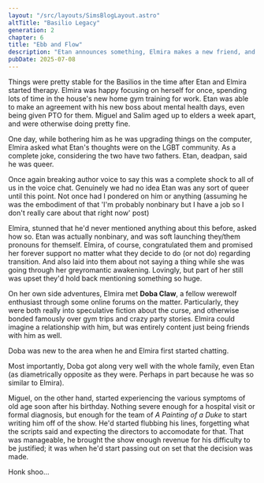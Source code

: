 ```yaml
---
layout: "/src/layouts/SimsBlogLayout.astro"
altTitle: "Basilio Legacy"
generation: 2
chapter: 6
title: "Ebb and Flow"
description: "Etan announces something, Elmira makes a new friend, and Miguel's age starts catching up to him."
pubDate: 2025-07-08
---
```


Things were pretty stable for the Basilios in the time after Etan and Elmira started therapy. Elmira was happy focusing on herself for once, spending lots of time in the house's new home gym training for work. Etan was able to make an agreement with his new boss about mental health days, even being given PTO for them. Miguel and Salim aged up to elders a week apart, and were otherwise doing pretty fine.

One day, while bothering him as he was upgrading things on the computer, Elmira asked what Etan's thoughts were on the LGBT community. As a complete joke, considering the two have two fathers. Etan, deadpan, said he was queer.

<BlogImage imgSrc="../../../images/shrines/sims/basiliox2-6-yourewhat.png" imgAlt="A Sims 4 screenshot, Etan and Elmira talking, a popup in the corner from Etan saying 'I'm part of the LGBTQIA+ Community!'">
Once again breaking author voice to say this was a complete shock to all of us in the voice chat. Genuinely we had no idea Etan was any sort of queer until this point. Not once had I pondered on him or anything (assuming he was the embodiment of that 'I'm probably nonbinary but I have a job so I don't really care about that right now' post)
</BlogImage>

Elmira, stunned that he'd never mentioned anything about this before, asked how so. Etan was actually nonbinary, and was soft launching they/them pronouns for themself. Elmira, of course, congratulated them and promised her forever support no matter what they decide to do (or not do) regarding transition. And also laid into them about not saying a thing while she was going through her greyromantic awakening. Lovingly, but part of her still was upset they'd hold back mentioning something so huge.

On her own side adventures, Elmira met **Doba Claw**, a fellow werewolf enthusiast through some online forums on the matter. Particularly, they were both really into speculative fiction about the curse, and otherwise bonded famously over gym trips and crazy party stories. Elmira could imagine a relationship with him, but was entirely content just being friends with him as well.

<BlogImage imgSrc="../../../images/shrines/sims/basiliox2-6-newpal.png" imgAlt="A Sims 4 screenshot, Elmira talking to her new friend, Doba Claw. He's raising his hands and shoulders as he talks animatedly.">
Doba was new to the area when he and Elmira first started chatting.
</BlogImage>

Most importantly, Doba got along very well with the whole family, even Etan (as diametrically opposite as they were. Perhaps in part because he was so similar to Elmira).

Miguel, on the other hand, started experiencing the various symptoms of old age soon after his birthday. Nothing severe enough for a hospital visit or formal diagnosis, but enough for the team of *A Painting of a Duke* to start writing him off of the show. He'd started flubbing his lines, forgetting what the scripts said and expecting the directors to accomodate for that. That was manageable, he brought the show enough revenue for his difficulty to be justified; it was when he'd start passing out on set that the decision was made.

<BlogImage imgSrc="../../../images/shrines/sims/basiliox2-6-helookstired.png" imgAlt="A Sims 4 screenshot, an elderly Miguel passed out face down on a sitcom set.">
Honk shoo...
</BlogImage>